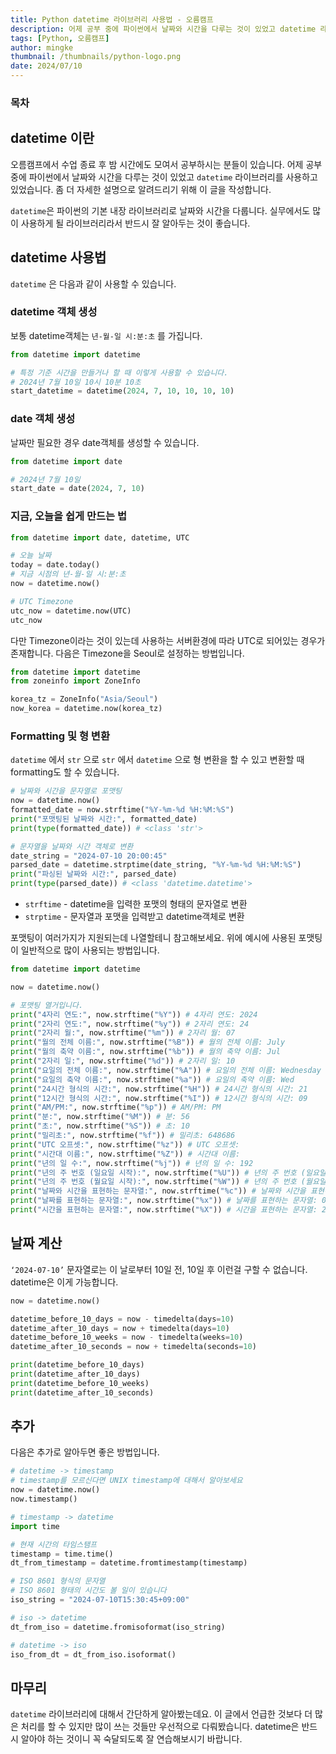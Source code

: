 ```yaml
---
title: Python datetime 라이브러리 사용법 - 오름캠프
description: 어제 공부 중에 파이썬에서 날짜와 시간을 다루는 것이 있었고 datetime 라이브러리를 사용하고 있었습니다. 좀 더 자세한 설명으로 알려드리기 위해 이 글을 작성합니다.
tags: [Python, 오름캠프]
author: mingke
thumbnail: /thumbnails/python-logo.png
date: 2024/07/10
---
```


### 목차

## datetime 이란

오름캠프에서 수업 종료 후 밤 시간에도 모여서 공부하시는 분들이 있습니다. 어제 공부 중에 파이썬에서 날짜와 시간을 다루는 것이 있었고 `datetime` 라이브러리를 사용하고 있었습니다. 좀 더 자세한 설명으로 알려드리기 위해 이 글을 작성합니다.

`datetime`은 파이썬의 기본 내장 라이브러리로 날짜와 시간을 다룹니다. 실무에서도 많이 사용하게 될 라이브러리라서 반드시 잘 알아두는 것이 좋습니다.

## datetime 사용법

`datetime` 은 다음과 같이 사용할 수 있습니다.

### datetime 객체 생성

보통 datetime객체는 `년-월-일 시:분:초` 를 가집니다.

```python
from datetime import datetime

# 특정 기준 시간을 만들거나 할 때 이렇게 사용할 수 있습니다.
# 2024년 7월 10일 10시 10분 10초
start_datetime = datetime(2024, 7, 10, 10, 10, 10)
```

### date 객체 생성

날짜만 필요한 경우 date객체를 생성할 수 있습니다.

```python
from datetime import date

# 2024년 7월 10일
start_date = date(2024, 7, 10)
```

### 지금, 오늘을 쉽게 만드는 법

```python
from datetime import date, datetime, UTC

# 오늘 날짜
today = date.today()
# 지금 시점의 년-월-일 시:분:초
now = datetime.now()

# UTC Timezone
utc_now = datetime.now(UTC)
utc_now
```

다만 Timezone이라는 것이 있는데 사용하는 서버환경에 따라 UTC로 되어있는 경우가 존재합니다. 다음은 Timezone을 Seoul로 설정하는 방법입니다.

```python
from datetime import datetime
from zoneinfo import ZoneInfo

korea_tz = ZoneInfo("Asia/Seoul")
now_korea = datetime.now(korea_tz)
```

### Formatting 및 형 변환

`datetime` 에서 `str` 으로 `str` 에서 `datetime` 으로 형 변환을 할 수 있고 변환할 때 formatting도 할 수 있습니다.

```python
# 날짜와 시간을 문자열로 포맷팅
now = datetime.now()
formatted_date = now.strftime("%Y-%m-%d %H:%M:%S")
print("포맷팅된 날짜와 시간:", formatted_date)
print(type(formatted_date)) # <class 'str'>

# 문자열을 날짜와 시간 객체로 변환
date_string = "2024-07-10 20:00:45"
parsed_date = datetime.strptime(date_string, "%Y-%m-%d %H:%M:%S")
print("파싱된 날짜와 시간:", parsed_date)
print(type(parsed_date)) # <class 'datetime.datetime'>
```

- `strftime` - datetime을 입력한 포맷의 형태의 문자열로 변환
- `strptime` - 문자열과 포맷을 입력받고 datetime객체로 변환

포맷팅이 여러가지가 지원되는데 나열할테니 참고해보세요. 위에 예시에 사용된 포맷팅이 일반적으로 많이 사용되는 방법입니다.

```python
from datetime import datetime

now = datetime.now()

# 포맷팅 열거입니다.
print("4자리 연도:", now.strftime("%Y")) # 4자리 연도: 2024
print("2자리 연도:", now.strftime("%y")) # 2자리 연도: 24
print("2자리 월:", now.strftime("%m")) # 2자리 월: 07
print("월의 전체 이름:", now.strftime("%B")) # 월의 전체 이름: July
print("월의 축약 이름:", now.strftime("%b")) # 월의 축약 이름: Jul
print("2자리 일:", now.strftime("%d")) # 2자리 일: 10
print("요일의 전체 이름:", now.strftime("%A")) # 요일의 전체 이름: Wednesday
print("요일의 축약 이름:", now.strftime("%a")) # 요일의 축약 이름: Wed
print("24시간 형식의 시간:", now.strftime("%H")) # 24시간 형식의 시간: 21
print("12시간 형식의 시간:", now.strftime("%I")) # 12시간 형식의 시간: 09
print("AM/PM:", now.strftime("%p")) # AM/PM: PM
print("분:", now.strftime("%M")) # 분: 56
print("초:", now.strftime("%S")) # 초: 10
print("밀리초:", now.strftime("%f")) # 밀리초: 648686
print("UTC 오프셋:", now.strftime("%z")) # UTC 오프셋:
print("시간대 이름:", now.strftime("%Z")) # 시간대 이름:
print("년의 일 수:", now.strftime("%j")) # 년의 일 수: 192
print("년의 주 번호 (일요일 시작):", now.strftime("%U")) # 년의 주 번호 (일요일 시작): 27
print("년의 주 번호 (월요일 시작):", now.strftime("%W")) # 년의 주 번호 (월요일 시작): 28
print("날짜와 시간을 표현하는 문자열:", now.strftime("%c")) # 날짜와 시간을 표현하는 문자열: Wed Jul 10 21:56:10 2024
print("날짜를 표현하는 문자열:", now.strftime("%x")) # 날짜를 표현하는 문자열: 07/10/24
print("시간을 표현하는 문자열:", now.strftime("%X")) # 시간을 표현하는 문자열: 21:56:10
```

## 날짜 계산

`‘2024-07-10’` 문자열로는 이 날로부터 10일 전, 10일 후 이런걸 구할 수 없습니다. datetime은 이게 가능합니다.

```python
now = datetime.now()

datetime_before_10_days = now - timedelta(days=10)
datetime_after_10_days = now + timedelta(days=10)
datetime_before_10_weeks = now - timedelta(weeks=10)
datetime_after_10_seconds = now + timedelta(seconds=10)

print(datetime_before_10_days)
print(datetime_after_10_days)
print(datetime_before_10_weeks)
print(datetime_after_10_seconds)
```

## 추가

다음은 추가로 알아두면 좋은 방법입니다.

```python
# datetime -> timestamp
# timestamp를 모르신다면 UNIX timestamp에 대해서 알아보세요
now = datetime.now()
now.timestamp()

# timestamp -> datetime
import time

# 현재 시간의 타임스탬프
timestamp = time.time()
dt_from_timestamp = datetime.fromtimestamp(timestamp)

# ISO 8601 형식의 문자열
# ISO 8601 형태의 시간도 볼 일이 있습니다
iso_string = "2024-07-10T15:30:45+09:00"

# iso -> datetime
dt_from_iso = datetime.fromisoformat(iso_string)

# datetime -> iso
iso_from_dt = dt_from_iso.isoformat()
```

## 마무리

`datetime` 라이브러리에 대해서 간단하게 알아봤는데요. 이 글에서 언급한 것보다 더 많은 처리를 할 수 있지만 많이 쓰는 것들만 우선적으로 다뤄봤습니다. datetime은 반드시 알아야 하는 것이니 꼭 숙달되도록 잘 연습해보시기 바랍니다.

<Link url="https://docs.python.org/ko/3/library/datetime.html" />

<Link url="https://chaechae.life/blog/python-tips-ormcamp" />
